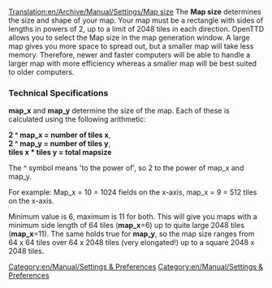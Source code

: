 [[Translation:en/Archive/Manual/Settings/Map size]]
The '''Map size''' determines the size and shape of your map.  Your map must be a rectangle with sides of lengths in powers of 2, up to a limit of 2048 tiles in each direction.  OpenTTD allows you to select the Map size in the map generation window.  A large map gives you more space to spread out, but a smaller map will take less memory.  Therefore, newer and faster computers will be able to handle a larger map with more efficiency whereas a smaller map will be best suited to older computers.

=== Technical Specifications ===
'''map_x''' and '''map_y''' determine the size of the map. Each of these is calculated using the following arithmetic:

'''2 ^ map_x = number of tiles x''',<br>
'''2 ^ map_y = number of tiles y''',<br>
'''tiles x * tiles y = total mapsize'''

The ^ symbol means 'to the power of', so 2 to the power of map_x and map_y.

For example: Map_x = 10 = 1024 fields on the x-axis, map_x = 9 = 512 tiles on the x-axis.

Minimum value is 6, maximum is 11 for both. This will give you maps with a minimum side length of 64 tiles ('''map_x'''=6) up to quite large 2048 tiles ('''map_x'''=11). The same holds true for '''map_y''', so the map size ranges from 64 x 64 tiles over 64 x 2048 tiles (very elongated!) up to a square 2048 x 2048 tiles.

[[Category:en/Manual/Settings & Preferences]]
[[Category:en/Manual/Settings & Preferences]]

{{en/Stub}}